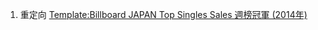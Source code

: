 #重定向 [[Template:Billboard JAPAN Top Singles Sales 週榜冠軍 (2014年)]]

{{Redirect category shell|
{{移動重定向}}
}}